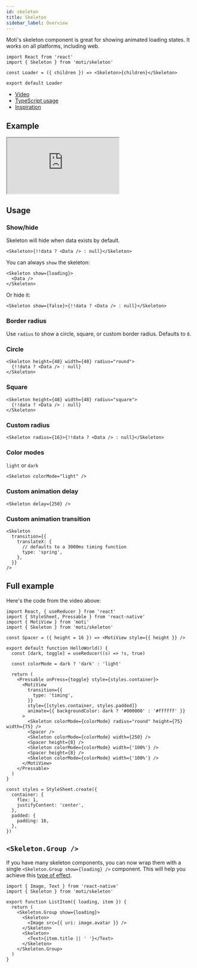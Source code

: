 ```yaml
---
id: skeleton
title: Skeleton
sidebar_label: Overview
---
```


Moti's skeleton component is great for showing animated loading states. It works on all platforms, including web.

```tsx
import React from 'react'
import { Skeleton } from 'moti/skeleton'

const Loader = ({ children }) => <Skeleton>{children}</Skeleton>

export default Loader
```

- [Video](https://twitter.com/FernandoTheRojo/status/1366902697010622466)
- [TypeScript usage](https://twitter.com/FernandoTheRojo/status/1366912660273590273?s=20)
- [Inspiration](https://twitter.com/FernandoTheRojo/status/1366903666578489346?s=20)

## Example

<iframe
  src="https://stackblitz.com/edit/nextjs-g2ae39?embed=1&file=pages/index.tsx"
  className="stackblitz"
/>

## Install

### Expo Users

~~You'll also want to install `expo-linear-gradient`.~~

FIXED TO USE `react-native-linear-gradient` INSTEAD

_Please note that you must have Reanimated 3 installed. See [installation](/installation) steps for more info._

```bash
expo install expo-linear-gradient
```

### Non-Expo users

If you aren't using Expo, you can either use the `expo-linear-gradient` package, or `react-native-linear-gradient`.

#### Option 1: `expo-linear-gradient`

```bash npm2yarn
npm install expo-linear-gradient
```

Keep in mind you'll need to also install `expo-modules-core`. Please make sure you complete any installation steps required for Expo's [linear gradient](https://docs.expo.io/versions/latest/sdk/linear-gradient/) component.

#### Option 2: `react-native-linear-gradient`

<details>
<summary><strong>Click here to use <code>react-native-linear-gradient</code></strong></summary>

First, install the module resolver plugin:

```npm2yarn
npm install babel-plugin-module-resolver
```

Next, add this to your app's `babel.config.js`'s `plugins` array.

```js
// babel.config.js
module.exports = function (api) {
  api.cache(true)
  return {
    plugins: [
      [
        'module-resolver',
        {
          root: ['./'],
          alias: {
            'moti/skeleton': 'moti/skeleton/react-native-linear-gradient',
          },
        },
      ],
    ],
  }
}
```

This assumes you've installed `react-native-linear-gradient` and followed any of its installation requirements.

Your skeletons will now use `react-native-linear-gradient`. You can continue importing from `moti/skeleton`.

</details>

## Video

<div
  style={{
    position: 'relative',
    paddingBottom: '209.59302325581396%',
    height: 0,
    width: '100%',
  }}
>
  <iframe
    src="https://www.loom.com/embed/f2d5ff02cfec46bc8795f46965ae9b52"
    frameborder="0"
    webkitallowfullscreen
    mozallowfullscreen
    allowfullscreen
    style={{
      position: 'absolute',
      top: 0,
      left: 0,
      right: 0,
      bottom: 0,
      width: '100%',
      height: '100%',
    }}
  ></iframe>
</div>

## Usage

### Show/hide

Skeleton will hide when data exists by default.

```tsx
<Skeleton>{!!data ? <Data /> : null}</Skeleton>
```

You can always `show` the skeleton:

```tsx
<Skeleton show={loading}>
  <Data />
</Skeleton>
```

Or hide it:

```tsx
<Skeleton show={false}>{!!data ? <Data /> : null}</Skeleton>
```

### Border radius

Use `radius` to show a circle, square, or custom border radius. Defaults to `8`.

### Circle

```tsx
<Skeleton height={48} width={48} radius="round">
  {!!data ? <Data /> : null}
</Skeleton>
```

### Square

```tsx
<Skeleton height={48} width={48} radius="square">
  {!!data ? <Data /> : null}
</Skeleton>
```

### Custom radius

```tsx
<Skeleton radius={16}>{!!data ? <Data /> : null}</Skeleton>
```

### Color modes

`light` or `dark`

```tsx
<Skeleton colorMode="light" />
```

### Custom animation delay

```tsx
<Skeleton delay={250} />
```

### Custom animation transition

```tsx
<Skeleton
  transition={{
    translateX: {
      // defaults to a 3000ms timing function
      type: 'spring',
    },
  }}
/>
```

## Full example

Here's the code from the video above:

```tsx
import React, { useReducer } from 'react'
import { StyleSheet, Pressable } from 'react-native'
import { MotiView } from 'moti'
import { Skeleton } from 'moti/skeleton'

const Spacer = ({ height = 16 }) => <MotiView style={{ height }} />

export default function HelloWorld() {
  const [dark, toggle] = useReducer((s) => !s, true)

  const colorMode = dark ? 'dark' : 'light'

  return (
    <Pressable onPress={toggle} style={styles.container}>
      <MotiView
        transition={{
          type: 'timing',
        }}
        style={[styles.container, styles.padded]}
        animate={{ backgroundColor: dark ? '#000000' : '#ffffff' }}
      >
        <Skeleton colorMode={colorMode} radius="round" height={75} width={75} />
        <Spacer />
        <Skeleton colorMode={colorMode} width={250} />
        <Spacer height={8} />
        <Skeleton colorMode={colorMode} width={'100%'} />
        <Spacer height={8} />
        <Skeleton colorMode={colorMode} width={'100%'} />
      </MotiView>
    </Pressable>
  )
}

const styles = StyleSheet.create({
  container: {
    flex: 1,
    justifyContent: 'center',
  },
  padded: {
    padding: 16,
  },
})
```

## `<Skeleton.Group />`

If you have many skeleton components, you can now wrap them with a single `<Skeleton.Group show={loading} />` component. This will help you achieve this [type of effect](https://twitter.com/pacocoursey/status/1428057307670323202).

```tsx
import { Image, Text } from 'react-native'
import { Skeleton } from 'moti/skeleton'

export function ListItem({ loading, item }) {
  return (
    <Skeleton.Group show={loading}>
      <Skeleton>
        <Image src={{ uri: image.avatar }} />
      </Skeleton>
      <Skeleton>
        <Text>{item.title || ' '}</Text>
      </Skeleton>
    </Skeleton.Group>
  )
}
```
